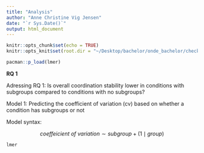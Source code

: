 ```yaml
---
title: "Analysis"
author: "Anne Christine Vig Jensen"
date: "`r Sys.Date()`"
output: html_document
---
```


```r
knitr::opts_chunk$set(echo = TRUE)
knitr::opts_knit$set(root.dir = "~/Desktop/bachelor/onde_bachelor/checking_timing") # set working directory 

pacman::p_load(lmer)
```

**RQ 1**

Adressing RQ 1: Is overall coordination stability lower in conditions with subgroups compared to conditions with no subgroups? 

Model 1: Predicting the coefficient of variation (cv) based on whether a condition has subgroups or not 

Model syntax: 

$$ \textit{coeffeicient of variation} \sim subgroup + (1 \mid group )$$
```r
lmer
```

